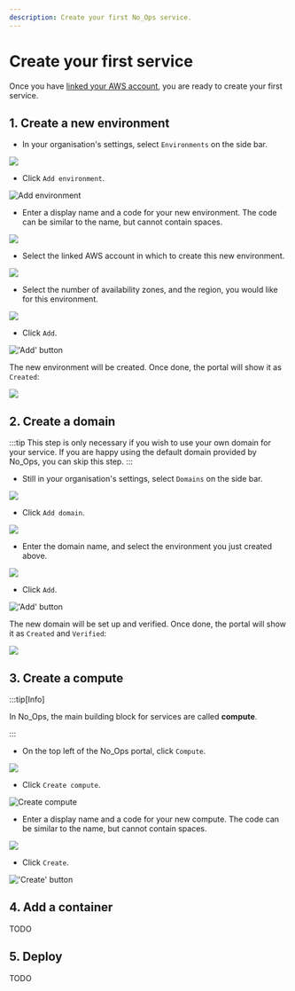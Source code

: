 ```yaml
---
description: Create your first No_Ops service.
---
```



# Create your first service

Once you have [linked your AWS account](./link-aws-account.mdx), you are ready to create your first service.

## 1. Create a new environment

- In your organisation's settings, select `Environments` on the side bar.

<Image
	src={environments}
	legend="'Environments' in your organisation settings"
/>

- Click `Add environment`.

<Image src={addEnvironment} alt="Add environment" />

- Enter a display name and a code for your new environment. The code can be similar to the name, but cannot contain spaces.

<Image src={displayNameAndCode} legend="Enter a display name and a code" />

- Select the linked AWS account in which to create this new environment.

<Image src={awsAccount} legend="Select the AWS account for this environment" />

- Select the number of availability zones, and the region, you would like for this environment.

<Image
	src={availabilityZonesAndRegions}
	legend="Availability zones and region"
/>

- Click `Add`.

<Image src={add} alt="'Add' button" />

The new environment will be created. Once done, the portal will show it as `Created`:

<Image src={environmentCreated} legend="Environment created" />

## 2. Create a domain

:::tip
This step is only necessary if you wish to use your own domain for your service. If you are happy using the default domain provided by No_Ops, you can skip this step.
:::

- Still in your organisation's settings, select `Domains` on the side bar.

<Image src={domains} legend="Environment created" />

- Click `Add domain`.

<Image src={addDomain} legend="Environment created" />

- Enter the domain name, and select the environment you just created above.

<Image src={domainNameAndEnvironment} legend="Environment created" />

- Click `Add`.

<Image src={add} alt="'Add' button" />

The new domain will be set up and verified. Once done, the portal will show it as `Created` and `Verified`:

<Image src={domainCreated} legend="Domain created and verified" />

## 3. Create a compute

:::tip[Info]

In No_Ops, the main building block for services are called **compute**.

:::

- On the top left of the No_Ops portal, click `Compute`.

<Image src={compute} legend="'Compute' in your company main navigation bar" />

- Click `Create compute`.

<Image src={createCompute} alt="Create compute" />

- Enter a display name and a code for your new compute. The code can be similar to the name, but cannot contain spaces.

<Image src={computeDisplayNameAndCode} legend="Display name and code" />

- Click `Create`.

<Image src={create} alt="'Create' button" />

## 4. Add a container

TODO

## 5. Deploy

TODO
